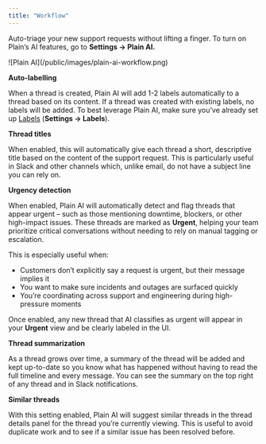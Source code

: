 ```yaml
---
title: "Workflow"
---
```


Auto-triage your new support requests without lifting a finger. To turn on Plain’s AI features, go to **Settings → Plain AI.**

<Frame>
  ![Plain AI](/public/images/plain-ai-workflow.png)
</Frame>

**Auto-labelling**

When a thread is created, Plain AI will add 1-2 labels automatically to a thread based on its content. If a thread was created with existing labels, no labels will be added. To best leverage Plain AI, make sure you’ve already set up [Labels](/labels) (**Settings → Labels**).

**Thread titles**

When enabled, this will automatically give each thread a short, descriptive title based on the content of the support request. This is particularly useful in Slack and other channels which, unlike email, do not have a subject line you can rely on.

**Urgency detection**

When enabled, Plain AI will automatically detect and flag threads that appear urgent – such as those mentioning downtime, blockers, or other high-impact issues. These threads are marked as **Urgent**, helping your team prioritize critical conversations without needing to rely on manual tagging or escalation.

This is especially useful when:

- Customers don’t explicitly say a request is urgent, but their message implies it
- You want to make sure incidents and outages are surfaced quickly
- You’re coordinating across support and engineering during high-pressure moments

Once enabled, any new thread that AI classifies as urgent will appear in your **Urgent** view and be clearly labeled in the UI.

**Thread summarization**

As a thread grows over time, a summary of the thread will be added and kept up-to-date so you know what has happened without having to read the full timeline and every message. You can see the summary on the top right of any thread and in Slack notifications.

**Similar threads**

With this setting enabled, Plain AI will suggest similar threads in the thread details panel for the thread you’re currently viewing. This is useful to avoid duplicate work and to see if a similar issue has been resolved before.